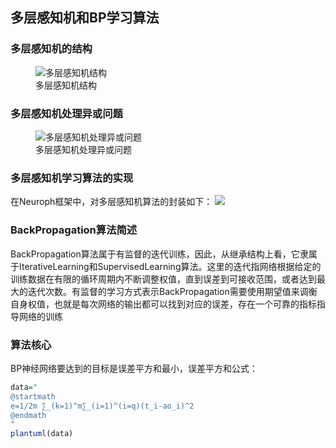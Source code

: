 ## 多层感知机和BP学习算法

### 多层感知机的结构

![多层感知机结构](res/mlp-struct.png)


### 多层感知机处理异或问题

![多层感知机处理异或问题](res/mlp-xor.png)

### 多层感知机学习算法的实现

在Neuroph框架中，对多层感知机算法的封装如下：
![](res/mlp-alg.png)


### BackPropagation算法简述

BackPropagation算法属于有监督的迭代训练，因此，从继承结构上看，它隶属于IterativeLearning和SupervisedLearning算法。这里的迭代指网络根据给定的训练数据在有限的循环周期内不断调整权值，直到误差到可接收范围，或者达到最大的迭代次数。有监督的学习方式表示BackPropagation需要使用期望值来调衡自身权值，也就是每次网络的输出都可以找到对应的误差，存在一个可靠的指标指导网络的训练

### 算法核心

BP神经网络要达到的目标是误差平方和最小，误差平方和公式：

```{r out.width=273}
data="
@startmath
e=1/2m ∑_(k=1)^m∑_(i=1)^(i=q)(t_i-ao_i)^2 
@endmath
"
plantuml(data)
```



